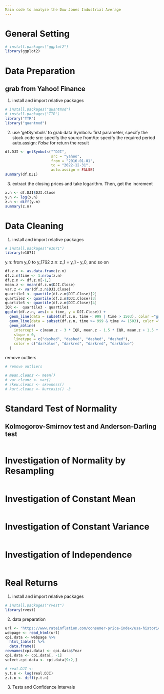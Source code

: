 ---
Main code to analyze the Dow Jones Industrial Average
---
# General Setting

```{r}
# install.packages("ggplot2")
library(ggplot2)
```

# Data Preparation
## grab from Yahoo! Finance

1. install and import relative packages
```{r}
# install.packages("quantmod")
# install.packages("TTR")
library("TTR")
library("quantmod")
```

2. use 'getSymbols' to grab data
  Symbols: first parameter, specify the stock code
  src: specify the source
  from/to: specify the required period
  auto.assign: *False* for return the result
```{r}
df.DJI <- getSymbols("^DJI",
                     src = "yahoo",
                     from = "2016-01-01",
                     to = "2022-12-31",
                     auto.assign = FALSE)
summary(df.DJI)
```
3. extract the closing prices and take logarithm. Then, get the increment
```{r}
x.n <- df.DJI$DJI.Close
y.n <- log(x.n)
z.n <- diff(y.n)
summary(z.n)
```

# Data Cleaning

1. install and import relative packages
```{r}
# install.packages("e1071")
library(e1071)
```

y.n: from y_0 to y_1762
z.n: z_1 = y_1 - y_0, and so on
```{r, fig.height=10, fig.width=10}
df.z.n <- as.data.frame(z.n)
df.z.n$time <- 1:nrow(z.n)
df.z.n <- df.z.n[-1,]
mean.z <- mean(df.z.n$DJI.Close)
var.z <- var(df.z.n$DJI.Close)
quartile1 <- quantile(df.z.n$DJI.Close)[2]
quartile2 <- quantile(df.z.n$DJI.Close)[3]
quartile3 <- quantile(df.z.n$DJI.Close)[4]
IQR <-  quartile3 - quartile1
ggplot(df.z.n, aes(x = time, y = DJI.Close)) +
  geom_line(data = subset(df.z.n, time < 999 | time > 1503), color ="grey60") +
  geom_line(data = subset(df.z.n, time >= 999 & time <= 1503), color ="grey20") +
  geom_abline(
    intercept = c(mean.z - 3 * IQR, mean.z - 1.5 * IQR, mean.z + 1.5 * IQR, mean.z + 3 * IQR),
    slope = 0,
    linetype = c("dashed", "dashed", "dashed", "dashed"),
    color = c("darkblue", "darkred", "darkred", "darkblue")
  )
```
remove outliers
```{r}
# remove outliers

# mean.cleanz <- mean()
# var.cleanz <- var()
# skew.cleanz <- skewness()
# kurt.cleanz <- kurtosis() -3
```

# Standard Test of Normality
## Kolmogorov-Smirnov test and Anderson-Darling test

```{r}

```

# Investigation of Normality by Resampling

```{r}

```

# Investigation of Constant Mean

```{r}

```

# Investigation of Constant Variance

```{r}

```

# Investigation of Independence

```{r}

```

# Real Returns

1. install and import relative packages
```{r}
# install.packages("rvest")
library(rvest)
```

2. data preparation
```{r}
url <- "https://www.rateinflation.com/consumer-price-index/usa-historical-cpi?start=1&end=100"
webpage <- read_html(url)
cpi.data <- webpage %>%
  html_table() %>%
  data.frame()
rownames(cpi.data) <- cpi.data$Year
cpi.data <- cpi.data[, -1]
select.cpi.data <- cpi.data[9:2,]
```

```{r}
# real.DJI <- 
y.t.n <- log(real.DJI)
z.t.n <- diff(y.t.n)
```

3. Tests and Confidence Intervals
```{r}

```

